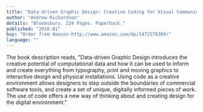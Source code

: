 ```yaml
---
title: "Data-driven Graphic Design: Creative Coding for Visual Communication"
author: "Andrew Richardson"
details: "Bloomsbury. 224 Pages. Paperback."
published: "2016-01"
buy: "Order from Amazon-http://www.amazon.com/dp/1472578309/"
language: ""
---
```


The book description reads, "Data-driven Graphic Design introduces the creative potential of computational data and how it can be used to inform and create everything from typography, print and moving graphics to interactive design and physical installations. Using code as a creative environment allows designers to step outside the boundaries of commercial software tools, and create a set of unique, digitally informed pieces of work. The use of code offers a new way of thinking about and creating design for the digital environment."
